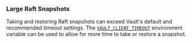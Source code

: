 ### Large Raft Snapshots

Taking and restoring Raft snapshots can exceed Vault's default and recommended
timeout settings. The
[`VAULT_CLIENT_TIMEOUT`](commands#vault_client_timeout) environment variable can
be used to allow for more time to take or restore a snapshot.
